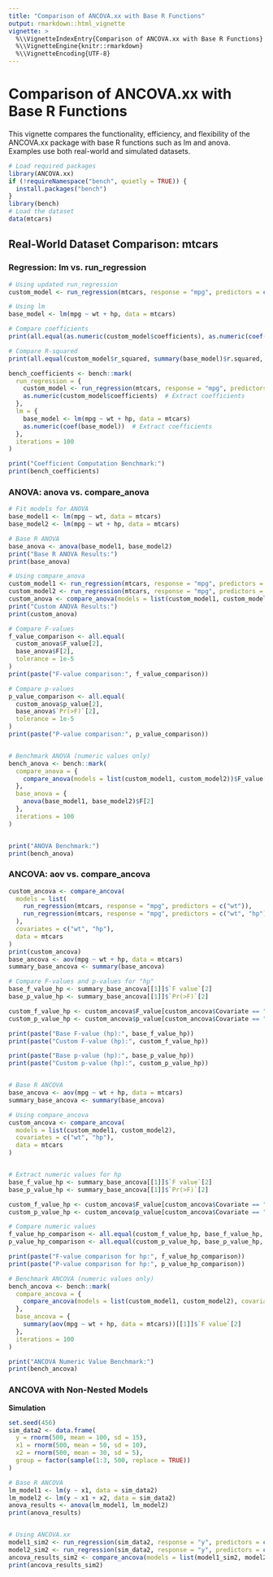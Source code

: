 ```yaml
---
title: "Comparison of ANCOVA.xx with Base R Functions"
output: rmarkdown::html_vignette
vignette: >
  %\\VignetteIndexEntry{Comparison of ANCOVA.xx with Base R Functions}
  %\\VignetteEngine{knitr::rmarkdown}
  %\\VignetteEncoding{UTF-8}
---
```


# Comparison of ANCOVA.xx with Base R Functions

This vignette compares the functionality, efficiency, and flexibility of the ANCOVA.xx package with base R functions such as lm and anova. Examples use both real-world and simulated datasets.

```r
# Load required packages
library(ANCOVA.xx)
if (!requireNamespace("bench", quietly = TRUE)) {
  install.packages("bench")
}
library(bench)
# Load the dataset
data(mtcars)

```

## Real-World Dataset Comparison: mtcars

### Regression: lm vs. run_regression

```r
# Using updated run_regression
custom_model <- run_regression(mtcars, response = "mpg", predictors = c("wt", "hp"))

# Using lm
base_model <- lm(mpg ~ wt + hp, data = mtcars)

# Compare coefficients
print(all.equal(as.numeric(custom_model$coefficients), as.numeric(coef(base_model)), tolerance = 1e-5))

# Compare R-squared
print(all.equal(custom_model$r_squared, summary(base_model)$r.squared, tolerance = 1e-5))

bench_coefficients <- bench::mark(
  run_regression = {
    custom_model <- run_regression(mtcars, response = "mpg", predictors = c("wt", "hp"))
    as.numeric(custom_model$coefficients)  # Extract coefficients
  },
  lm = {
    base_model <- lm(mpg ~ wt + hp, data = mtcars)
    as.numeric(coef(base_model))  # Extract coefficients
  },
  iterations = 100
)

print("Coefficient Computation Benchmark:")
print(bench_coefficients)
```

### ANOVA: anova vs. compare_anova
```r
# Fit models for ANOVA
base_model1 <- lm(mpg ~ wt, data = mtcars)
base_model2 <- lm(mpg ~ wt + hp, data = mtcars)

# Base R ANOVA
base_anova <- anova(base_model1, base_model2)
print("Base R ANOVA Results:")
print(base_anova)

# Using compare_anova
custom_model1 <- run_regression(mtcars, response = "mpg", predictors = c("wt"))
custom_model2 <- run_regression(mtcars, response = "mpg", predictors = c("wt", "hp"))
custom_anova <- compare_anova(models = list(custom_model1, custom_model2))
print("Custom ANOVA Results:")
print(custom_anova)

# Compare F-values
f_value_comparison <- all.equal(
  custom_anova$F_value[2],
  base_anova$F[2],
  tolerance = 1e-5
)
print(paste("F-value comparison:", f_value_comparison))

# Compare p-values
p_value_comparison <- all.equal(
  custom_anova$p_value[2],
  base_anova$`Pr(>F)`[2],
  tolerance = 1e-5
)
print(paste("P-value comparison:", p_value_comparison))


# Benchmark ANOVA (numeric values only)
bench_anova <- bench::mark(
  compare_anova = {
    compare_anova(models = list(custom_model1, custom_model2))$F_value[2]
  },
  base_anova = {
    anova(base_model1, base_model2)$F[2]
  },
  iterations = 100
)


print("ANOVA Benchmark:")
print(bench_anova)
```

### ANCOVA: aov vs. compare_ancova

```r


custom_ancova <- compare_ancova(
  models = list(
    run_regression(mtcars, response = "mpg", predictors = c("wt")),
    run_regression(mtcars, response = "mpg", predictors = c("wt", "hp"))
  ),
  covariates = c("wt", "hp"),
  data = mtcars
)
print(custom_ancova)
base_ancova <- aov(mpg ~ wt + hp, data = mtcars)
summary_base_ancova <- summary(base_ancova)

# Compare F-values and p-values for "hp"
base_f_value_hp <- summary_base_ancova[[1]]$`F value`[2]
base_p_value_hp <- summary_base_ancova[[1]]$`Pr(>F)`[2]

custom_f_value_hp <- custom_ancova$F_value[custom_ancova$Covariate == "hp" & custom_ancova$Model == "Model_2"]
custom_p_value_hp <- custom_ancova$p_value[custom_ancova$Covariate == "hp" & custom_ancova$Model == "Model_2"]

print(paste("Base F-value (hp):", base_f_value_hp))
print(paste("Custom F-value (hp):", custom_f_value_hp))

print(paste("Base p-value (hp):", base_p_value_hp))
print(paste("Custom p-value (hp):", custom_p_value_hp))


# Base R ANCOVA
base_ancova <- aov(mpg ~ wt + hp, data = mtcars)
summary_base_ancova <- summary(base_ancova)

# Using compare_ancova
custom_ancova <- compare_ancova(
  models = list(custom_model1, custom_model2),
  covariates = c("wt", "hp"),
  data = mtcars
)


# Extract numeric values for hp
base_f_value_hp <- summary_base_ancova[[1]]$`F value`[2]
base_p_value_hp <- summary_base_ancova[[1]]$`Pr(>F)`[2]

custom_f_value_hp <- custom_ancova$F_value[custom_ancova$Covariate == "hp" & custom_ancova$Model == "Model_2"]
custom_p_value_hp <- custom_ancova$p_value[custom_ancova$Covariate == "hp" & custom_ancova$Model == "Model_2"]

# Compare numeric values
f_value_hp_comparison <- all.equal(custom_f_value_hp, base_f_value_hp, tolerance = 1e-5)
p_value_hp_comparison <- all.equal(custom_p_value_hp, base_p_value_hp, tolerance = 1e-5)

print(paste("F-value comparison for hp:", f_value_hp_comparison))
print(paste("P-value comparison for hp:", p_value_hp_comparison))

# Benchmark ANCOVA (numeric values only)
bench_ancova <- bench::mark(
  compare_ancova = {
    compare_ancova(models = list(custom_model1, custom_model2), covariates = c("wt", "hp"), data = mtcars)$F_value[custom_ancova$Covariate == "hp" & custom_ancova$Model == "Model_2"]
  },
  base_ancova = {
    summary(aov(mpg ~ wt + hp, data = mtcars))[[1]]$`F value`[2]
  },
  iterations = 100
)

print("ANCOVA Numeric Value Benchmark:")
print(bench_ancova)
```

### ANCOVA with Non-Nested Models

**Simulation**
```r
set.seed(456)
sim_data2 <- data.frame(
  y = rnorm(500, mean = 100, sd = 15),
  x1 = rnorm(500, mean = 50, sd = 10),
  x2 = rnorm(500, mean = 30, sd = 5),
  group = factor(sample(1:3, 500, replace = TRUE))
)
```
```r
# Base R ANCOVA
lm_model1 <- lm(y ~ x1, data = sim_data2)
lm_model2 <- lm(y ~ x1 + x2, data = sim_data2)
anova_results <- anova(lm_model1, lm_model2)
print(anova_results)


# Using ANCOVA.xx
model1_sim2 <- run_regression(sim_data2, response = "y", predictors = c("x1"))
model2_sim2 <- run_regression(sim_data2, response = "y", predictors = c("x1", "x2"))
ancova_results_sim2 <- compare_ancova(models = list(model1_sim2, model2_sim2), covariates = c("x1", "x2"), data = sim_data2)
print(ancova_results_sim2)
```

